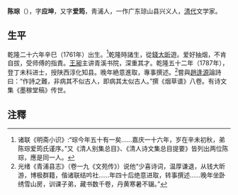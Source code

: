 '''陈琮'''（{{bd|1761年||？||}}），字'''应坤'''，又字'''爱筠'''，靑浦人，一作广东琼山县兴义人，[[清代|清代]]文学家。

== 生平 ==
乾隆二十六年辛巳（1761年）出生。<ref>诸联《明斋小识》:“琮今年五十有一矣……嘉庆一十六年，岁在辛未初秋，弟陈琮爱筠氏谨序。”又《清人别集总目》、《清人诗文集总目提要》皆列出两位陈琮，應是同一人。</ref>乾隆時諸生，從[[錢大昕|錢大昕]]遊。爱好抽烟，不肯自拔，受师傅的指責。[[王昶|王昶]]主讲青溪书院，深重其才。乾隆五十二年（1787年），登丁未科进士，授陕西淳化知县。晚年絶意進取，專事撰述。<ref>光绪《青浦县志》（卷一九《文苑传》）说他“少喜诗词，温厚谦退，从钱大昕游，博极群籍，偕诸联结吟社……年四十后绝意进取，转事撰述……晚年坐卧绣雪山房，训课子弟，藏书数千卷，丹黄寒暑不辍。”</ref>嘗與[[趙逢源|趙逢源]]論詩曰：“作詩之難，非病其不似古人，即病其太似古人。”撰《烟草谱》八卷。有诗文集《墨稼堂稿》传世。

==注釋==
{{reflist}}
{{乾隆五十二年丁未科殿試金榜}}
{{DEFAULTSORT:Chen陈}}